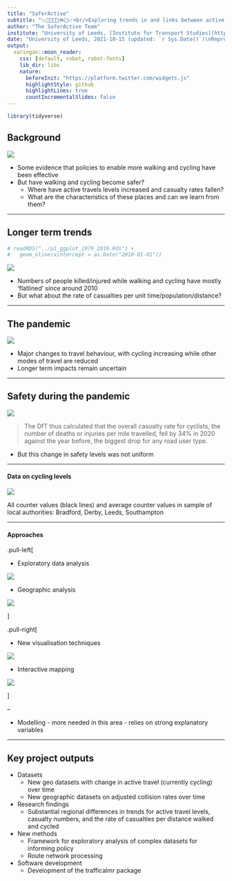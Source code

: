 ```yaml
---
title: "SaferActive"
subtitle: "📉🚂🚅🚎🛴🚲🚶📈<br/>Exploring trends in and links between active travel uptake and road safety"
author: "The SaferActive Team"
institute: "University of Leeds, [Institute for Transport Studies](https://environment.leeds.ac.uk/transport)"
date: "University of Leeds, 2021-10-15 (updated: `r Sys.Date()`)\nReproducible source code: [github.com/saferactive/saferactive](https://github.com/saferactive/saferactive)"
output:
  xaringan::moon_reader:
    css: [default, robot, robot-fonts]
    lib_dir: libs
    nature: 
      beforeInit: "https://platform.twitter.com/widgets.js"
      highlightStyle: github
      highlightLines: true
      countIncrementalSlides: false
---
```


```r
library(tidyverse)
```


## Background

![](https://raw.githubusercontent.com/saferactive/saferactive/master/README_files/figure-gfm/trend-1.png)

- Some evidence that policies to enable more walking and cycling have been effective
- But have walking and cycling become safer?
  - Where have active travels levels increased and casualty rates fallen?
  - What are the characteristics of these places and can we learn from them?

---

## Longer term trends

```r
# readRDS("../p1_ggplot_1979_2019.Rds") +
#   geom_vline(xintercept = as.Date("2010-01-01"))
```

![](https://user-images.githubusercontent.com/1825120/133630087-863f4f4b-c5ab-4e6a-995e-f1f1c6a11dca.png)

- Numbers of people killed/injured while walking and cycling have mostly 'flatlined' since around 2010
- But what about the rate of casualties per unit time/population/distance?

---

## The pandemic

![](https://user-images.githubusercontent.com/1825120/133615184-e1782729-9660-4508-8107-2e17ddb49904.png)

- Major changes to travel behaviour, with cycling increasing while other modes of travel are reduced
- Longer term impacts remain uncertain

---

## Safety during the pandemic

![](https://user-images.githubusercontent.com/1825120/133615412-bc3f3717-5512-4eef-aca2-d08822734b0f.png)

> The DfT thus calculated that the overall casualty rate for cyclists, the number of deaths or injuries per mile travelled, fell by 34% in 2020 against the year before, the biggest drop for any road user type.

- But this change in safety levels was not uniform

---

#### Data on cycling levels

![](https://raw.githubusercontent.com/saferactive/saferactive/master/code/tests/bradford-and-beyond_files/figure-gfm/unnamed-chunk-7-1.png)

All counter values (black lines) and average counter values in sample of local authorities: Bradford, Derby, Leeds, Southampton 

<!-- Reproducible code:  -->
<!-- See https://github.com/saferactive/saferactive/blob/master/code/tests/bradford-and-beyond.md -->

<!-- Todo: update this plot -->

---

#### Approaches

.pull-left[

- Exploratory data analysis

![](https://saferactive.github.io/trafficalmr/articles/spine_aspatial_who_hit_who.png)

- Geographic analysis

![](https://raw.githubusercontent.com/saferactive/saferactive/master/LA_trends_files/figure-gfm/crash_la_plot2-1.png)

]

.pull-right[

- New visualisation techniques

![](https://saferactive.github.io/trafficalmr/articles/rr_cots.png)

- Interactive mapping

![](https://user-images.githubusercontent.com/1825120/133634068-38623752-fc0a-4aab-925e-4b43ab746f73.png)

]

--

- Modelling - more needed in this area - relies on strong explanatory variables


---

## Key project outputs

- Datasets
  - New geo datasets with change in active travel (currently cycling) over time
  - New geographic datasets on adjusted collision rates over time
- Research findings
  - Substantial regional differences in trends for active travel levels, casualty numbers, and the rate of casualties per distance walked and cycled

- New methods
  - Framework for exploratory analysis of complex datasets for informing policy
  - Route network processing
  
- Software development
  - Development of the trafficalmr package
